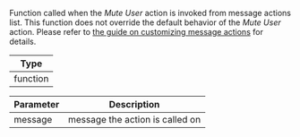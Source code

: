Function called when the _Mute User_ action is invoked from message actions list.
This function does not override the default behavior of the _Mute User_ action.
Please refer to [the guide on customizing message actions](../../../../ui-cookbook/custom-message-actions.mdx) for details.

| Type     |
| -------- |
| function |

| Parameter | Description                     |
| --------- | ------------------------------- |
| message   | message the action is called on |
